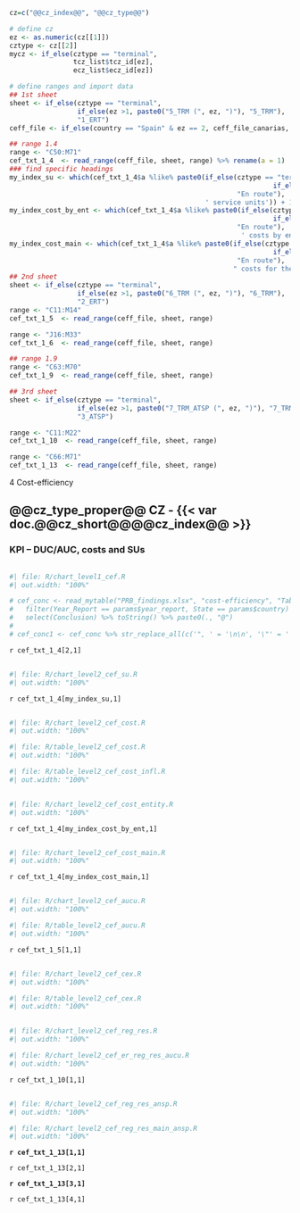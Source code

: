 ```r
cz=c("@@cz_index@@", "@@cz_type@@")

# define cz
ez <- as.numeric(cz[[1]])
cztype <- cz[[2]]
mycz <- if_else(cztype == "terminal",
                tcz_list$tcz_id[ez],
                ecz_list$ecz_id[ez])

# define ranges and import data
## 1st sheet
sheet <- if_else(cztype == "terminal",
                 if_else(ez >1, paste0("5_TRM (", ez, ")"), "5_TRM"),
                 "1_ERT")
ceff_file <- if_else(country == "Spain" & ez == 2, ceff_file_canarias, ceff_file)

## range 1.4
range <- "C50:M71"
cef_txt_1_4  <- read_range(ceff_file, sheet, range) %>% rename(a = 1)
### find specific headings
my_index_su <- which(cef_txt_1_4$a %like% paste0(if_else(cztype == "terminal", 
                                                                  if_else(no_tcz >1, paste0("Terminal charging zone ", ez), "Terminal"), 
                                                         "En route"), 
                                                 ' service units')) + 1
my_index_cost_by_ent <- which(cef_txt_1_4$a %like% paste0(if_else(cztype == "terminal", 
                                                                  if_else(no_tcz >1, paste0("Terminal charging zone ", ez), "Terminal"), 
                                                         "En route"), 
                                                          ' costs by entity')) + 1
my_index_cost_main <- which(cef_txt_1_4$a %like% paste0(if_else(cztype == "terminal", 
                                                                  if_else(no_tcz >1, paste0("Terminal charging zone ", ez), "Terminal"), 
                                                         "En route"), 
                                                        " costs for the main ANSP")) + 1
## 2nd sheet
sheet <- if_else(cztype == "terminal",
                 if_else(ez >1, paste0("6_TRM (", ez, ")"), "6_TRM"),
                 "2_ERT")
range <- "C11:M14"
cef_txt_1_5  <- read_range(ceff_file, sheet, range)

range <- "J16:M33"
cef_txt_1_6  <- read_range(ceff_file, sheet, range)

## range 1.9
range <- "C63:M70"
cef_txt_1_9  <- read_range(ceff_file, sheet, range)

## 3rd sheet
sheet <- if_else(cztype == "terminal",
                 if_else(ez >1, paste0("7_TRM_ATSP (", ez, ")"), "7_TRM_ATSP"),
                 "3_ATSP")

range <- "C11:M22"
cef_txt_1_10  <- read_range(ceff_file, sheet, range)

range <- "C66:M71"
cef_txt_1_13  <- read_range(ceff_file, sheet, range)
```

[4 Cost-efficiency]{class="fakeh1"}

## @@cz_type_proper@@ CZ - {{< var doc.@@cz_short@@@@cz_index@@ >}}

::: {#container-cef-duc style="clear: both"}

### KPI – DUC/AUC, costs and SUs

<!-- empty line to ensure next heading leaves enough space -->
<div style="height: 1px"></div>

:::: {#chart-cef-duc class="mychart"}
```r
#| file: R/chart_level1_cef.R
#| out.width: "100%"
```
::::

:::: {#concl-cef-duc}
```r
# cef_conc <- read_mytable("PRB_findings.xlsx", "cost-efficiency", "Table_Findings_CEFF") %>% 
#   filter(Year_Report == params$year_report, State == params$country) %>% 
#   select(Conclusion) %>% toString() %>% paste0(., "@")
# 
# cef_conc1 <- cef_conc %>% str_replace_all(c('", ' = '\n\n', '\"' = '', '\n\n\n' = '\n\n')) %>% str_replace(fixed('c('), '') %>%  str_replace(fixed(')@'), '\n') 
```

`r cef_txt_1_4[2,1]`
::::
:::

::: {#container-cef-su style="clear: both"}

<!-- empty line to ensure next heading leaves enough space -->
<div style="height: 1px"></div>

:::: {#chart-cef-su class="mychart"}
```r
#| file: R/chart_level2_cef_su.R
#| out.width: "100%"
```
::::

:::: {#concl-cef-su}

`r cef_txt_1_4[my_index_su,1]`

::::
:::

::: {#container-cef-cost style="clear: both"}

<!-- empty line to ensure next heading leaves enough space -->
<div style="height: 1px"></div>

:::: {#chart-cef-cost class="mychart"}
```r
#| file: R/chart_level2_cef_cost.R
#| out.width: "100%"
```

```r
#| file: R/table_level2_cef_cost.R
#| out.width: "100%"
```

```r
#| file: R/table_level2_cef_cost_infl.R
#| out.width: "100%"
```

::::

:::: {#concl-cef-cost}


::::
:::

::: {#container-cef-cost-entity style="clear: both"}

<!-- empty line to ensure next heading leaves enough space -->
<div style="height: 1px"></div>

:::: {#chart-cef-cost-entity class="mychart"}
```r
#| file: R/chart_level2_cef_cost_entity.R
#| out.width: "100%"
```
::::

:::: {#concl-cef-cost-entity}

`r cef_txt_1_4[my_index_cost_by_ent,1]`

::::
:::

::: {#container-cef-cost-main style="clear: both"}

<!-- empty line to ensure next heading leaves enough space -->
<div style="height: 1px"></div>

:::: {#chart-cef-cost-main class="mychart"}
```r
#| file: R/chart_level2_cef_cost_main.R
#| out.width: "100%"
```
::::

:::: {#concl-cef-cost-main}

`r cef_txt_1_4[my_index_cost_main,1]`

::::
:::

::: {#container-cef-aucu style="clear: both"}

<!-- empty line to ensure next heading leaves enough space -->
<div style="height: 1px"></div>

:::: {#chart-cef-aucu class="mychart"}
```r
#| file: R/chart_level2_cef_aucu.R
#| out.width: "100%"
```

```r
#| file: R/table_level2_cef_aucu.R
#| out.width: "100%"
```
::::

:::: {#concl-cef-aucu}

`r cef_txt_1_5[1,1]`

::::
:::

::: {#container-cef-er-cex style="clear: both"}

<!-- empty line to ensure next heading leaves enough space -->
<div style="height: 1px"></div>

:::: {#chart-cef-er-cex class="mychart"}
```r
#| file: R/chart_level2_cef_cex.R
#| out.width: "100%"
```

```r
#| file: R/table_level2_cef_cex.R
#| out.width: "100%"
```
::::

:::: {#concl-cef-er-cex}


::::
:::

::: {#container-cef-er-reg-res style="clear: both"}

<!-- empty line to ensure next heading leaves enough space -->
<div style="height: 1px"></div>

:::: {#chart-cef-reg-res class="mychart"}
```r
#| file: R/chart_level2_cef_reg_res.R
#| out.width: "100%"
```

```r
#| file: R/chart_level2_cef_er_reg_res_aucu.R
#| out.width: "100%"
```

::::

:::: {#concl-cef-reg-res}

`r cef_txt_1_10[1,1]`

::::
:::

::: {#container-cef-reg-res-main-ansp style="clear: both"}

<!-- empty line to ensure next heading leaves enough space -->
<div style="height: 1px"></div>

:::: {#chart-cef-reg-res-ansp class="mychart"}
```r
#| file: R/chart_level2_cef_reg_res_ansp.R
#| out.width: "100%"
```
::::

:::: {#chart-cef-reg-res-main-ansp class="mychart"}
```r
#| file: R/chart_level2_cef_reg_res_main_ansp.R
#| out.width: "100%"
```

::::

:::: {#concl-cef-er-reg-res-main-ansp}

**`r cef_txt_1_13[1,1]`**

`r cef_txt_1_13[2,1]`

**`r cef_txt_1_13[3,1]`**

`r cef_txt_1_13[4,1]`


::::
:::
